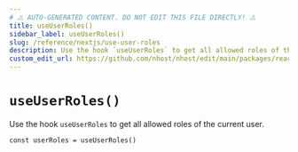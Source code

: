 ```yaml
---
# ⚠️ AUTO-GENERATED CONTENT. DO NOT EDIT THIS FILE DIRECTLY! ⚠️
title: useUserRoles()
sidebar_label: useUserRoles()
slug: /reference/nextjs/use-user-roles
description: Use the hook `useUserRoles` to get all allowed roles of the current user.
custom_edit_url: https://github.com/nhost/nhost/edit/main/packages/react/src/hooks/user.ts#L424
---
```


# `useUserRoles()`

Use the hook `useUserRoles` to get all allowed roles of the current user.

```tsx
const userRoles = useUserRoles()
```
